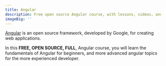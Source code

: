 ```yaml
---
title: Angular
description: Free open source Angular course, with lessons, videos, and code exercises.
imageBig: ''
---
```


[Angular](https://angular.io) is an open source framework, developed by Google, for creating web applications.

In this **FREE, OPEN SOURCE, FULL**, Angular course, you will learn the fundamentals of Angular for beginners, and more advanced angular topics for the more experienced developer.
